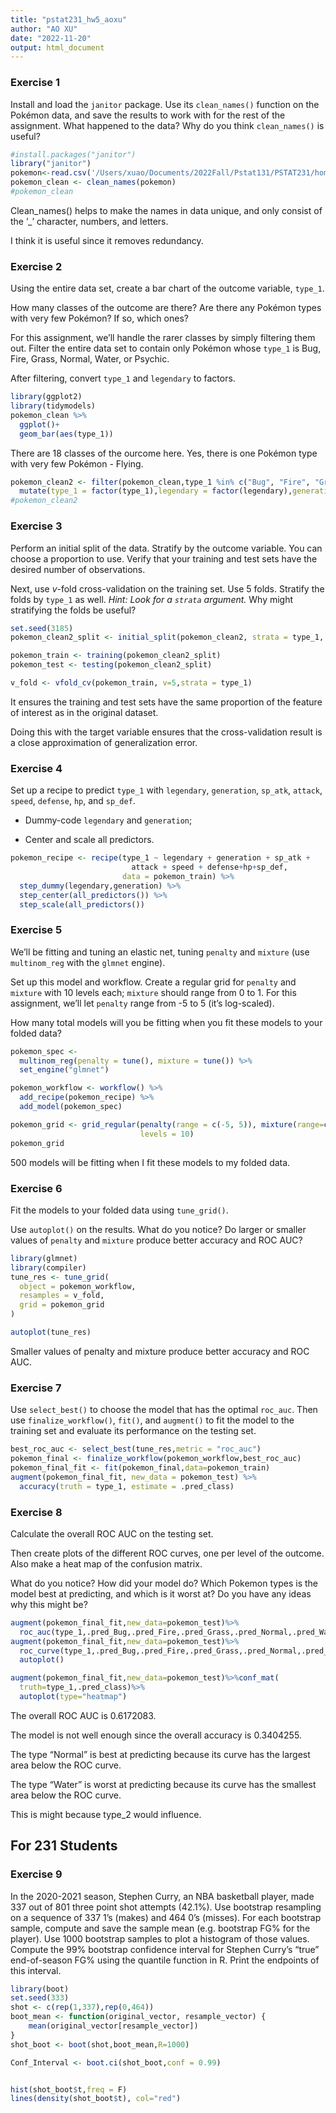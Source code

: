 ```yaml
---
title: "pstat231_hw5_aoxu"
author: "AO XU"
date: "2022-11-20"
output: html_document
---
```


### Exercise 1

Install and load the `janitor` package. Use its `clean_names()` function on the Pokémon data, and save the results to work with for the rest of the assignment. What happened to the data? Why do you think `clean_names()` is useful?

```r
#install.packages("janitor")
library("janitor")
pokemon<-read.csv('/Users/xuao/Documents/2022Fall/Pstat131/PSTAT231/homework-5/data/Pokemon.csv')
pokemon_clean <- clean_names(pokemon)
#pokemon_clean
```

Clean_names() helps to make the names in data unique, and only consist of the '_' character, numbers, and letters.

I think it is useful since it removes redundancy.

### Exercise 2

Using the entire data set, create a bar chart of the outcome variable, `type_1`.

How many classes of the outcome are there? Are there any Pokémon types with very few Pokémon? If so, which ones?

For this assignment, we'll handle the rarer classes by simply filtering them out. Filter the entire data set to contain only Pokémon whose `type_1` is Bug, Fire, Grass, Normal, Water, or Psychic.

After filtering, convert `type_1` and `legendary` to factors.

```r
library(ggplot2)
library(tidymodels)
pokemon_clean %>% 
  ggplot()+
  geom_bar(aes(type_1))
```

There are 18 classes of the ourcome here. Yes, there is one Pokémon type with very few Pokémon - Flying.

```r
pokemon_clean2 <- filter(pokemon_clean,type_1 %in% c("Bug", "Fire", "Grass", "Normal", "Water", "Psychic")) %>% 
  mutate(type_1 = factor(type_1),legendary = factor(legendary),generation = factor(generation))
#pokemon_clean2
```


### Exercise 3

Perform an initial split of the data. Stratify by the outcome variable. You can choose a proportion to use. Verify that your training and test sets have the desired number of observations.

Next, use *v*-fold cross-validation on the training set. Use 5 folds. Stratify the folds by `type_1` as well. *Hint: Look for a `strata` argument.* Why might stratifying the folds be useful?

```r
set.seed(3185)
pokemon_clean2_split <- initial_split(pokemon_clean2, strata = type_1, prop=0.8)

pokemon_train <- training(pokemon_clean2_split)
pokemon_test <- testing(pokemon_clean2_split)

v_fold <- vfold_cv(pokemon_train, v=5,strata = type_1)
```
It ensures the training and test sets have the same proportion of the feature of interest as in the original dataset. 

Doing this with the target variable ensures that the cross-validation result is a close approximation of generalization error.

### Exercise 4

Set up a recipe to predict `type_1` with `legendary`, `generation`, `sp_atk`, `attack`, `speed`, `defense`, `hp`, and `sp_def`.

- Dummy-code `legendary` and `generation`;

- Center and scale all predictors.

```r
pokemon_recipe <- recipe(type_1 ~ legendary + generation + sp_atk +
                           attack + speed + defense+hp+sp_def,
                         data = pokemon_train) %>% 
  step_dummy(legendary,generation) %>% 
  step_center(all_predictors()) %>% 
  step_scale(all_predictors())
```

### Exercise 5

We'll be fitting and tuning an elastic net, tuning `penalty` and `mixture` (use `multinom_reg` with the `glmnet` engine).

Set up this model and workflow. Create a regular grid for `penalty` and `mixture` with 10 levels each; `mixture` should range from 0 to 1. For this assignment, we'll let `penalty` range from -5 to 5 (it's log-scaled).

How many total models will you be fitting when you fit these models to your folded data?

```r
pokemon_spec <- 
  multinom_reg(penalty = tune(), mixture = tune()) %>% 
  set_engine("glmnet")

pokemon_workflow <- workflow() %>% 
  add_recipe(pokemon_recipe) %>% 
  add_model(pokemon_spec)

pokemon_grid <- grid_regular(penalty(range = c(-5, 5)), mixture(range=c(0,1)),
                             levels = 10)
pokemon_grid
```

500 models will be fitting when I fit these models to my folded data.

### Exercise 6

Fit the models to your folded data using `tune_grid()`.

Use `autoplot()` on the results. What do you notice? Do larger or smaller values of `penalty` and `mixture` produce better accuracy and ROC AUC?

```r
library(glmnet)
library(compiler)
tune_res <- tune_grid(
  object = pokemon_workflow, 
  resamples = v_fold, 
  grid = pokemon_grid
)
```

```r
autoplot(tune_res)
```

Smaller values of penalty and mixture produce better accuracy and ROC AUC.

### Exercise 7

Use `select_best()` to choose the model that has the optimal `roc_auc`. Then use `finalize_workflow()`, `fit()`, and `augment()` to fit the model to the training set and evaluate its performance on the testing set.

```r
best_roc_auc <- select_best(tune_res,metric = "roc_auc") 
pokemon_final <- finalize_workflow(pokemon_workflow,best_roc_auc) 
pokemon_final_fit <- fit(pokemon_final,data=pokemon_train) 
augment(pokemon_final_fit, new_data = pokemon_test) %>%
  accuracy(truth = type_1, estimate = .pred_class)
```
### Exercise 8

Calculate the overall ROC AUC on the testing set.

Then create plots of the different ROC curves, one per level of the outcome. Also make a heat map of the confusion matrix.

What do you notice? How did your model do? Which Pokemon types is the model best at predicting, and which is it worst at? Do you have any ideas why this might be?


```r
augment(pokemon_final_fit,new_data=pokemon_test)%>%
  roc_auc(type_1,.pred_Bug,.pred_Fire,.pred_Grass,.pred_Normal,.pred_Water,.pred_Psychic)
augment(pokemon_final_fit,new_data=pokemon_test)%>%
  roc_curve(type_1,.pred_Bug,.pred_Fire,.pred_Grass,.pred_Normal,.pred_Water,.pred_Psychic)%>%
  autoplot()
```

```r
augment(pokemon_final_fit,new_data=pokemon_test)%>%conf_mat(
  truth=type_1,.pred_class)%>%
  autoplot(type="heatmap")
```

The overall ROC AUC is 0.6172083.

The model is not well enough since the overall accuracy is 0.3404255. 

The type "Normal" is  best at predicting because its curve has the largest area below the ROC curve. 

The type "Water" is worst at predicting because its curve has the smallest area below the ROC curve. 

This is might because type_2 would influence. 	

## For 231 Students

### Exercise 9

In the 2020-2021 season, Stephen Curry, an NBA basketball player, made 337 out of 801 three point shot attempts (42.1%). Use bootstrap resampling on a sequence of 337 1’s (makes) and 464 0’s (misses). For each bootstrap sample, compute and save the sample mean (e.g. bootstrap FG% for the player). Use 1000 bootstrap samples to plot a histogram of those values. Compute the 99% bootstrap confidence interval for Stephen Curry’s “true” end-of-season
FG% using the quantile function in R. Print the endpoints of this interval.

```r
library(boot)
set.seed(333)
shot <- c(rep(1,337),rep(0,464))
boot_mean <- function(original_vector, resample_vector) {
    mean(original_vector[resample_vector])
}
shot_boot <- boot(shot,boot_mean,R=1000)
```
```r
Conf_Interval <- boot.ci(shot_boot,conf = 0.99)


hist(shot_boot$t,freq = F)
lines(density(shot_boot$t), col="red")
```

